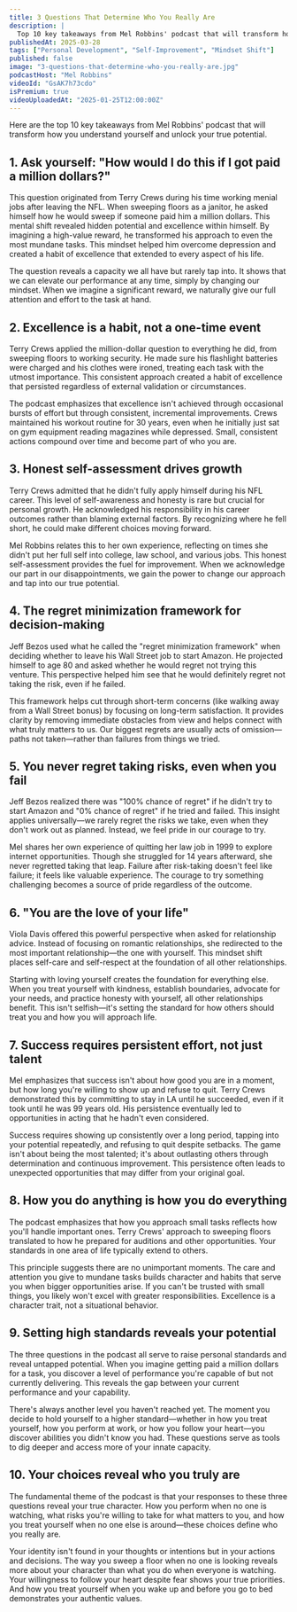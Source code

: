 ```yaml
---
title: 3 Questions That Determine Who You Really Are
description: |
  Top 10 key takeaways from Mel Robbins' podcast that will transform how you understand yourself and unlock your true potential.
publishedAt: 2025-03-28
tags: ["Personal Development", "Self-Improvement", "Mindset Shift"]
published: false
image: "3-questions-that-determine-who-you-really-are.jpg"
podcastHost: "Mel Robbins"
videoId: "GsAK7h73cdo"
isPremium: true
videoUploadedAt: "2025-01-25T12:00:00Z"
---
```



<PodcastSummaryPageLayout frontmatter={frontmatter}>

Here are the top 10 key takeaways from Mel Robbins' podcast that will transform how you understand yourself and unlock your true potential.

## 1. Ask yourself: "How would I do this if I got paid a million dollars?"

This question originated from Terry Crews during his time working menial jobs after leaving the NFL. When sweeping floors as a janitor, he asked himself how he would sweep if someone paid him a million dollars. This mental shift revealed hidden potential and excellence within himself. By imagining a high-value reward, he transformed his approach to even the most mundane tasks. This mindset helped him overcome depression and created a habit of excellence that extended to every aspect of his life.

The question reveals a capacity we all have but rarely tap into. It shows that we can elevate our performance at any time, simply by changing our mindset. When we imagine a significant reward, we naturally give our full attention and effort to the task at hand.

## 2. Excellence is a habit, not a one-time event

Terry Crews applied the million-dollar question to everything he did, from sweeping floors to working security. He made sure his flashlight batteries were charged and his clothes were ironed, treating each task with the utmost importance. This consistent approach created a habit of excellence that persisted regardless of external validation or circumstances.

The podcast emphasizes that excellence isn't achieved through occasional bursts of effort but through consistent, incremental improvements. Crews maintained his workout routine for 30 years, even when he initially just sat on gym equipment reading magazines while depressed. Small, consistent actions compound over time and become part of who you are.

## 3. Honest self-assessment drives growth

Terry Crews admitted that he didn't fully apply himself during his NFL career. This level of self-awareness and honesty is rare but crucial for personal growth. He acknowledged his responsibility in his career outcomes rather than blaming external factors. By recognizing where he fell short, he could make different choices moving forward.

Mel Robbins relates this to her own experience, reflecting on times she didn't put her full self into college, law school, and various jobs. This honest self-assessment provides the fuel for improvement. When we acknowledge our part in our disappointments, we gain the power to change our approach and tap into our true potential.

## 4. The regret minimization framework for decision-making

Jeff Bezos used what he called the "regret minimization framework" when deciding whether to leave his Wall Street job to start Amazon. He projected himself to age 80 and asked whether he would regret not trying this venture. This perspective helped him see that he would definitely regret not taking the risk, even if he failed.

This framework helps cut through short-term concerns (like walking away from a Wall Street bonus) by focusing on long-term satisfaction. It provides clarity by removing immediate obstacles from view and helps connect with what truly matters to us. Our biggest regrets are usually acts of omission—paths not taken—rather than failures from things we tried.

## 5. You never regret taking risks, even when you fail

Jeff Bezos realized there was "100% chance of regret" if he didn't try to start Amazon and "0% chance of regret" if he tried and failed. This insight applies universally—we rarely regret the risks we take, even when they don't work out as planned. Instead, we feel pride in our courage to try.

Mel shares her own experience of quitting her law job in 1999 to explore internet opportunities. Though she struggled for 14 years afterward, she never regretted taking that leap. Failure after risk-taking doesn't feel like failure; it feels like valuable experience. The courage to try something challenging becomes a source of pride regardless of the outcome.

## 6. "You are the love of your life"

Viola Davis offered this powerful perspective when asked for relationship advice. Instead of focusing on romantic relationships, she redirected to the most important relationship—the one with yourself. This mindset shift places self-care and self-respect at the foundation of all other relationships.

Starting with loving yourself creates the foundation for everything else. When you treat yourself with kindness, establish boundaries, advocate for your needs, and practice honesty with yourself, all other relationships benefit. This isn't selfish—it's setting the standard for how others should treat you and how you will approach life.

## 7. Success requires persistent effort, not just talent

Mel emphasizes that success isn't about how good you are in a moment, but how long you're willing to show up and refuse to quit. Terry Crews demonstrated this by committing to stay in LA until he succeeded, even if it took until he was 99 years old. His persistence eventually led to opportunities in acting that he hadn't even considered.

Success requires showing up consistently over a long period, tapping into your potential repeatedly, and refusing to quit despite setbacks. The game isn't about being the most talented; it's about outlasting others through determination and continuous improvement. This persistence often leads to unexpected opportunities that may differ from your original goal.

## 8. How you do anything is how you do everything

The podcast emphasizes that how you approach small tasks reflects how you'll handle important ones. Terry Crews' approach to sweeping floors translated to how he prepared for auditions and other opportunities. Your standards in one area of life typically extend to others.

This principle suggests there are no unimportant moments. The care and attention you give to mundane tasks builds character and habits that serve you when bigger opportunities arise. If you can't be trusted with small things, you likely won't excel with greater responsibilities. Excellence is a character trait, not a situational behavior.

## 9. Setting high standards reveals your potential

The three questions in the podcast all serve to raise personal standards and reveal untapped potential. When you imagine getting paid a million dollars for a task, you discover a level of performance you're capable of but not currently delivering. This reveals the gap between your current performance and your capability.

There's always another level you haven't reached yet. The moment you decide to hold yourself to a higher standard—whether in how you treat yourself, how you perform at work, or how you follow your heart—you discover abilities you didn't know you had. These questions serve as tools to dig deeper and access more of your innate capacity.

## 10. Your choices reveal who you truly are

The fundamental theme of the podcast is that your responses to these three questions reveal your true character. How you perform when no one is watching, what risks you're willing to take for what matters to you, and how you treat yourself when no one else is around—these choices define who you really are.

Your identity isn't found in your thoughts or intentions but in your actions and decisions. The way you sweep a floor when no one is looking reveals more about your character than what you do when everyone is watching. Your willingness to follow your heart despite fear shows your true priorities. And how you treat yourself when you wake up and before you go to bed demonstrates your authentic values.

</PodcastSummaryPageLayout>
